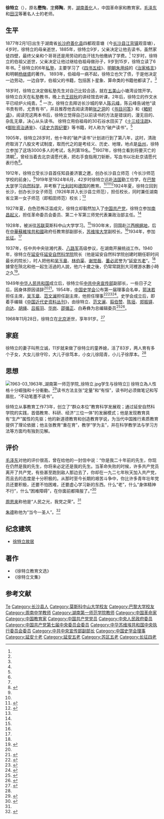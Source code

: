 {{Infobox Officeholder
|前缀尊称= 
|后缀尊称= 
|图像    = 徐特立.jpg
|图像大小= 200px
|图像说明= 徐特立像
|order1        = 
|office1       = [[中共中央宣传部|中共中央宣传部]]副部长
|term_start1   = 1949年
|term_end1     = 1949年
|predecessor1  = 
|successor1    = 
|chairman1     = [[毛泽东|毛泽东]]
|order2        = 
|office2       = 中华苏维埃共和国教育部代部长
|term_start2   = 1931年11月
|term_end2     = 1937年9月
|predecessor2  = 
|successor2    = 
|chairman2     = 毛泽东
|姓名    = 徐特立
|原名    = 徐懋恂
|字      = 师陶
|号      = 
|其他姓名= 
|性别    = 男
|籍贯    = 
|出生日期= 1877年2月1日
|出生地点= {{QING-1862}}[[湖南省|湖南省]][[长沙府|长沙府]][[善化县|善化县]]四都观音塘（今长沙县江背镇观音塘）
|逝世日期= {{Death date and age|1968|11|28|1877|2|1}}
|逝世地点= {{PRC}}[[北京市|北京市]]
|居处    = 
|政党    = {{CPC}}
|职业    = [[政治家|政治家]]、[[革命家|革命家]]、[[教育家|教育家]]
|父母    = 
|配偶    = 熊立诚<!--{{marriage|姓名|}} -->
|子女    = 大女儿徐守珍<br />大儿子徐笃本<br />小女儿徐陌青<br />小儿子徐厚本
|亲属    = 
|国籍    = {{PRC}}
|宗教信仰= [[社会主义|社会主义]]<br>[[共产主义|共产主义]]
|学历    = 大学
|母校    = [[巴黎大学|巴黎大学]]<br />[[莫斯科中山大学|莫斯科中山大学]] 
|网站    = 
|签名    = 
}}
'''徐特立'''（{{bd|1877年|2月1日|1968年|11月28日|catIdx=X徐}}），原名'''懋恂'''，[[表字|字]]'''师陶'''，男，[[湖南省|湖南]][[善化县|善化]]人，中国革命家和教育家。[[毛泽东|毛泽东]]和[[田汉|田汉]]等著名人士的老师。

== 生平 ==
1877年2月1日出生于湖南省[[长沙府|长沙府]][[善化县|善化县]]四都观音塘（今[[长沙县|长沙县]][[江背镇|江背镇]]观音塘），4岁时，徐特立的母亲逝世，1885年，徐特立9岁，父亲决定让他去读书，虽然家徒四壁，最终父亲和个哥哥还是用劳动的血汗钱为他缴纳了学费。{{r|duck|page=10}}<ref name="fish " />  12岁时，徐特立的伯祖父逝世，父亲决定让他过继给伯祖母做孙子，9岁到15岁，徐特立读了6年书。{{r|duck|page=10}}<ref name="fish " /> 徐特立的6年[[私塾|私塾]]，主要学习了《[[四书五经|四书五经]]》、[[明朝|明朝]][[朱用纯|朱用纯]]的《[[治家格言|治家格言]]》和明朝[[杨继盛|杨继盛]]的著作。{{r|duck|page=10-11}} 1893年，伯祖母一病不起，徐特立也欠了债，于是他决定一边劳动，一边自学，伯祖父的书籍，包括医卜星象、算命类的书籍他都读了。{{r|duck|page=11}}<ref name="fish " />

18岁时，徐特立决定做私塾先生对自己比较合适，就在[[五美山|五美山]]小塘湾设馆开学。{{r|duck|page = 11}} 徐特立白天在私塾教书，晚上去[[王砚秋|王砚秋]]的讲经馆去听课，2年后，徐特立的作文水平已经炉火纯青。{{r|duck|page = 11}}<ref name="fish" /> 一次，徐特立去拜访长沙城的举人[[陈云峰|陈云峰]]，陈云峰告诫他“读书贵有师，尤贵有书”，并且推荐他去阅读清朝[[张之洞|张之洞]]的《[[书目问答|书目问答]]》和《[[輏轩语|輏轩语]]》，阅读完这两本书后，徐特立觉得自己以前读书的方法是错误的，漫无目的、杂乱无章，决心从头读书。{{r|duck|page = 13-14}} 徐特立用伯祖母的30石谷水田买了《[[十三经注疏|十三经注疏]]》、《[[御批资治通鉴|御批资治通鉴]]》、《[[读史方舆纪要|读史方舆纪要]]》等书籍，时人称为“破产读书”。{{r|duck|page = 13-14}}<ref name="fish" />

1905年，徐特立28岁时，他十年的“破产读书”计划进行到了第八年，这时，清政府取消了八股文考试制度，取而代之的是考经义、历史、地理，地点是[[岳州|岳州]]，徐特立参加了这场3000多人的考试，名列第19名。{{r|duck|page = 14}}<ref name="fish" />1907年，徐特立看到将要灭亡的清朝<ref name="deer" />，曾经当着去北京请愿代表，把右手食指用刀斩断，写血书以壮赴京请愿代表行色<ref>{{cite journal|author=劉富蘭|title=〈毛澤東性格的分析〉|location=[[香港|香港]]|journal=《[[明報月刊|明報月刊]]》|volume=1|issue=1|page=58|quote=|date=1966年1月}}</ref>。

1912年，徐特立受长沙县首任知县姜济寰之邀，创办长沙县立师范（今长沙师范学校的前身）。<ref name="deer" />1919年至1924年6月，42岁时徐特立远赴[[法国|法国]]勤工俭学，在[[巴黎大学|巴黎大学]]学习[[自然科学|自然科学]]，并考察了[[比利时|比利时]]和[[德国|德国]]的教育。<ref name="deer" /><ref name="bee">{{cite web |url=http://www.dzwww.com/xinwen/xinwenzhuanti/xjxjy/my/200501/t20050110_936174.htm |title=徐特立：每个共产党员必须坚持实事求是 |accessdate=2006 |publisher= |work= |language=zh |archive-date=2016-03-04 |archive-url=https://web.archive.org/web/20160304193112/http://www.dzwww.com/xinwen/xinwenzhuanti/xjxjy/my/200501/t20050110_936174.htm |dead-url=no }}</ref><ref name="tiger">{{cite web |url=http://www.people.com.cn/GB/shizheng/252/5252/5253/20010508/459178.html |title=徐特立　一生刚烈写传奇 |accessdate=2001 |publisher=人民网 |work= |language=zh |archive-date=2016-03-03 |archive-url=https://web.archive.org/web/20160303224927/http://www.people.com.cn/GB/shizheng/252/5252/5253/20010508/459178.html |dead-url=no }}</ref>1924年夏，徐特立回到长沙，创办长沙女子师范（1926年并入长沙县立师范），担任校长，同时兼任湖南省立第一女子师范（即稻田师范）校长；<ref name="deer" />

1927年夏，白色恐怖泛滥成灾，徐特立却毅然加入了[[中国共产党|中国共产党]]，徐特立参加[[南昌起义|南昌起义]]，担任革命委员会委员、第二十军第三师党代表兼政治部主任。<ref name="deer" />

1928年，被派往[[苏联|苏联]]莫斯科中山大学学习。<ref name="deer" />1930年末，回国赴[[中央苏区|江西根据地]]，后在[[中華蘇維埃共和國|中華蘇維埃共和國]]政府任教育部副部长，[[苏维埃大学|苏维埃大学]]副校长。<ref name="deer" />1934年，参加[[长征|长征]]。<ref name="deer" />

1937年，任中共中央驻湘代表、[[八路军|八路军]]高级参议，在湖南开展统战工作。1940年，徐特立在[[延安|延安]]任[[延安自然科学院|延安自然科学院]]院长（他是延安自然科学院创建时期任职时间最长的院长），时人把他和[[吴玉章|吴玉章]]、[[林伯渠|林伯渠]]、[[谢觉哉|谢觉哉]]、[[董必武|董必武]]誉为“[[延安五老|延安五老]]”。<ref name="deer" />據曾在陝北和他一起生活過的人說，他六十歲之後，仍常常跳到大河裡游水數小時之久<ref>{{cite journal|author=左舜生|title=〈給毛澤東一個初步的解剖〉|journal=《聯合評論》|issue=19}}</ref>。

1949年[[中华人民共和国|中华人民共和国]]成立后，徐特立任[[中共中央宣传部|中共中央宣传部]]副部长，一些日子之后，因身体原因请辞<ref name="deer" /><ref>{{cite web |url=http://www.yangtse.com/system/2013/04/07/016804752.shtml |title=徐特立主动让职位 |accessdate=2013 |publisher=扬子晚报网 |work= |language=zh |deadurl=yes |archiveurl=https://web.archive.org/web/20150513215026/http://www.yangtse.com/system/2013/04/07/016804752.shtml |archivedate=2015-05-13 }}</ref>。1954年，[[中国史学会|中国史学会]]公布第一届理事会名单，[[郭沫若|郭沫若]]担任主席，[[吴玉章|吴玉章]]、[[范文澜|范文澜]]担任副主席，他担任理事<ref>{{Cite book|title=观点 历史2004|last=[[钱蓉|钱蓉]]主编|publisher=福州：[[福建人民出版社|福建人民出版社]]|year=2005.06|isbn=7-211-05020-9|pages=6}}</ref><ref>{{Cite book|title=邵循正先生百年诞辰纪念文集 续编|last=[[戴学稷|戴学稷]]，徐如编|year=2009.11|pages=301}}</ref><ref>{{Cite book|title=1955人民手册|last=[[张蓬舟|张蓬舟]]，[[张仪郑|张仪郑]]编辑|publisher=大公报社|year=1955.01|pages=417}}</ref>。史学会成立后，即着手编辑《[[中国近代史资料丛刊|中国近代史资料丛刊]]》，由徐特立、[[范文澜|范文澜]]、[[翦伯赞|翦伯赞]]、[[陈垣|陈垣]]、[[郑振铎|郑振铎]]、[[向达|向达]]、[[胡绳|胡绳]]、[[呂振羽|吕振羽]]、[[华岗|华岗]]、[[邵循正|邵循正]]、白寿彝为总编辑委员<ref>{{Cite book|title=中国通史 第11卷 近代前编（1940-1919） 上|last=白寿彝总主编|publisher=上海：上海人民出版社|year=2004.07|isbn=7-208-04997-1|pages=68-69}}</ref><ref>{{Cite book|title=中国通史 19 第11卷 近代前编 1840-1919 上|last=白寿彝总主编；[[周远廉|周远廉]]，[[龚书铎|龚书铎]]主编|publisher=上海：[[上海人民出版社|上海人民出版社]]|year=2015.06|isbn=978-7-208-13000-5|pages=56-57}}</ref>。

1968年11月28日，徐特立在[[北京|北京]]逝世，享年91岁。<ref name="deer">{{cite web |url=http://epaper.voc.com.cn/hnrb/html/2011-03/28/content_319643.htm?div=-1 |title=长征“老兵”徐特立 |accessdate=2011年3月28日 |publisher=湖南日报 |work= |language =zh-cn}}</ref>

== 家庭 ==
徐特立的妻子叫熊立诚，11岁就来做了徐特立的童养媳，活了83岁，两人育有多个子女，大女儿徐守珍，大儿子徐笃本，小女儿徐陌青，小儿子徐厚本。<ref name="fish " />

== 思想 ==
[[File:1963-03_1963年_湖南第一师范学院_徐特立.jpg|thumb]]学生与徐特立]]
徐特立為人性格十分崛強和十分衝動。<ref>{{cite journal|author=劉富蘭|title=〈毛澤東性格的分析〉|location=[[香港|香港]]|journal=《[[明報月刊|明報月刊]]》|volume=1|issue=1|page=58|date=1966年1月}}</ref>读书方法主张“定量”和“有恒”，读书时必须做笔记和写眉批，“不动笔墨不读书”。

徐特立从事教育工作73年，创立了“群众本位”教育科学发展观；通过延安自然科学院的实践，首倡教育、科研、经济“三位一体”的发展模式；他是发现教育具有“生产”属性的先驱；他的新道德教育和创造教育学说，为当代中国推行素质教育提供了理论依据；他主张教育“重在育”，教学“学为主”，并在科学教学法与学习方法等方面均有独到见解。

== 评价 ==
[[毛泽东|毛泽东]]对他的评价很高，曾在给他的一封信中说：“你是我二十年前的先生，你现在仍然是我的先生，你将来必定还是我的先生。当革命失败的时候，许多共产党员离开了共产党，有些甚至跑到敌人那边去了，你却在一九二七年秋天加入共产党，而且去的态度是十分积极的。从那时至今长期的艰苦斗争中，你比许多青年壮年党员还要积极，还要不怕困难，还要虚心学习新的东西。什么“老”，什么“身体精神不行”，什么“困难障碍”，在你面前都降服了。”<ref>{{cite web |url=http://news.163.com/13/1204/09/9F86CTCI00014AED.html |title=毛泽东为徐特立两次祝寿 |accessdate=2013 |publisher=网易 |work= |language=zh |archive-url=https://web.archive.org/web/20180201075344/http://news.163.com/13/1204/09/9F86CTCI00014AED.html |archive-date=2018-02-01 |dead-url=yes }}</ref>

[[周恩来|周恩来]]称他是“人民之光，我党之荣”。<ref name="fish " />

[[朱德|朱德]]称他为“当今一圣人”。<ref name="fish " >{{cite web |url=http://news.xinmin.cn/domestic/gnkb/2010/07/27/5974821.html |title=徐特立与妻子熊立诚忠贞不渝的爱情 |accessdate=2010-07-27 |publisher=新民网 |work= |language =zh-cn}}</ref>

== 纪念建筑 ==
* [[徐特立故居|徐特立故居]]

==著作==
*《徐特立教育文选》
*《徐特立文集》

== 参考文献 ==
{{reflist|refs=
<ref name=" duck" >{{cite book |author=许云昭 |title=《湘魂》|year=湖南人民出版社 |publisher=2000年 |location=长沙市 |pages= |isbn= 7-5438-2228-8|language = zh-cn}}</ref>
}}

{{Navboxes
| title  = 徐特立在[[中国史学会|中国史学会]]的职务
| list1  =
{{中国史学会第一届理事会}}
}}

{{normdaten}}
{{DEFAULTSORT:Xu徐特立}}
[[Category:徐姓|Te]]
[[Category:长沙县人|Category:长沙县人]]
[[Category:莫斯科中山大学校友|Category:莫斯科中山大学校友]]
[[Category:巴黎大学校友|Category:巴黎大学校友]]
[[Category:周南中学教师|Category:周南中学教师]]
[[Category:湖南第一师范学院教师|Category:湖南第一师范学院教师]]
[[Category:中国革命家|Category:中国革命家]]
[[Category:中国教育家|Category:中国教育家]]
[[Category:中国共产党党员|Category:中国共产党党员]]
[[Category:中央人民政府委员|Category:中央人民政府委员]]
[[Category:中国共产党第七届中央委员会委员|Category:中国共产党第七届中央委员会委员]]
[[Category:中华苏维埃共和国中央执行委员会委员|Category:中华苏维埃共和国中央执行委员会委员]]
[[Category:中共中央宣传部副部长|Category:中共中央宣传部副部长]]
[[Category:中国史学会理事|Category:中国史学会理事]]
[[Category:延安十老|Category:延安十老]]
[[Category:延安五老|Category:延安五老]]
[[Category:苏区五老|Category:苏区五老]]
[[Category:长征四老|Category:长征四老]]